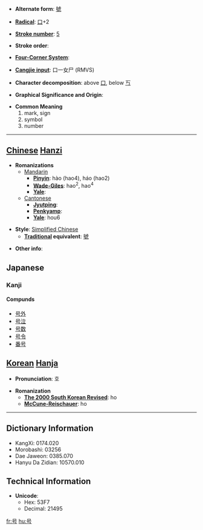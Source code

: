 * '''Alternate form''': [[號]]

* '''[[Wiktionary:Chinese radical index| Radical]]''': [[Wiktionary:Chinese radical index 口|口]]+2

* '''[[Wiktionary:Chinese total strokes index|Stroke number]]''': [[Wiktionary:Chinese total strokes index 5|5]]

* '''Stroke order''': 

* '''[[Wiktionary:Chinese four corner index|Four-Corner System]]''': 

* '''[[Wiktionary:Chinese Cangjie index|Cangjie input]]''': 口一女尸 (RMVS)


* '''Character decomposition''': above [[口]], below [[丂]]

* '''Graphical Significance and Origin''': 

* '''Common Meaning'''
*#mark, sign
*# symbol
*# number


----

== [[Chinese]] [[Hanzi]] ==

* '''Romanizations'''
** [[Mandarin]]
*** '''[[Pinyin]]''': hào (hao4), háo (hao2)
*** '''[[Wade-Giles]]''': hao<sup>2</sup>, hao<sup>4</sup>
*** '''[[Yale]]''': 
**[[Cantonese]]
***'''[[Jyutping]]''':
***'''[[Penkyamp]]''': 
***'''[[Yale]]''': hou6

* '''Style''': [[Simplified Chinese]] 
** '''[[Traditional Chinese|Traditional]] equivalent''': [[號]]

* '''Other info''': 


== Japanese ==
===Kanji===
{{kanji2|[[ごう]] (gō)|[[さけぶ]] (sakebu), [[よびな]] (yobina)}}

====Compunds====
*[[号外]]
*[[号泣]]
*[[号数]]
*[[号令]]
*[[番号]]

== [[Korean]] [[Hanja]] ==

* '''Pronunciation''': 호

* '''Romanization'''
** '''[[The 2000 South Korean Revised Romanization|The 2000 South Korean Revised]]''': ho
** '''[[McCune-Reischauer]]''': ho

----

== Dictionary Information ==

* KangXi: 0174.020
* Morobashi: 03256
* Dae Jaweon: 0385.070
* Hanyu Da Zidian: 10570.010

== Technical Information ==

* '''Unicode''':
** Hex: 53F7
** Decimal: 21495

[[fr:号]]
[[hu:号]]